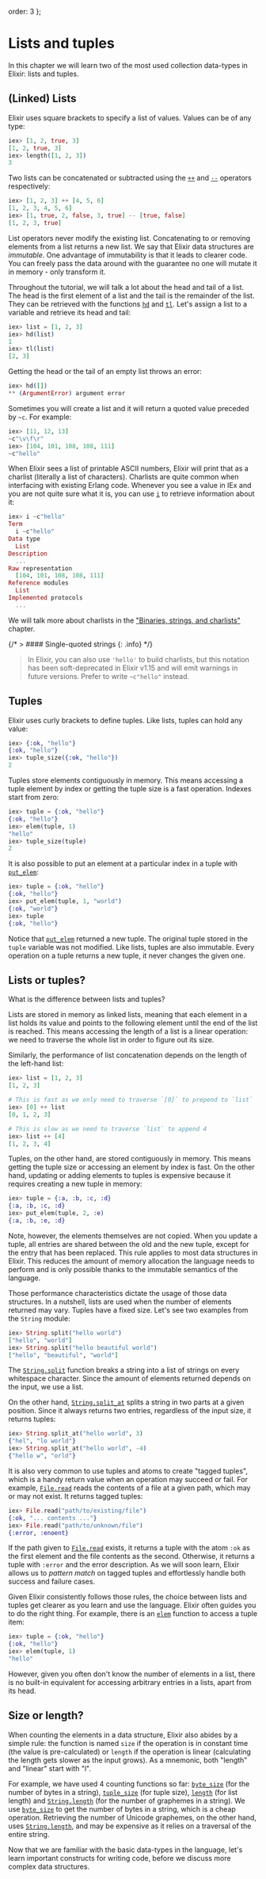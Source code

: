   order: 3
};

# Lists and tuples

In this chapter we will learn two of the most used collection data-types in Elixir: lists and tuples.

## (Linked) Lists

Elixir uses square brackets to specify a list of values. Values can be of any type:

```elixir
iex> [1, 2, true, 3]
[1, 2, true, 3]
iex> length([1, 2, 3])
3
```

Two lists can be concatenated or subtracted using the [`++`](`++/2`) and [`--`](`--/2`) operators respectively:

```elixir
iex> [1, 2, 3] ++ [4, 5, 6]
[1, 2, 3, 4, 5, 6]
iex> [1, true, 2, false, 3, true] -- [true, false]
[1, 2, 3, true]
```

List operators never modify the existing list. Concatenating to or removing elements from a list returns a new list. We say that Elixir data structures are _immutable_. One advantage of immutability is that it leads to clearer code. You can freely pass the data around with the guarantee no one will mutate it in memory - only transform it.

Throughout the tutorial, we will talk a lot about the head and tail of a list. The head is the first element of a list and the tail is the remainder of the list. They can be retrieved with the functions [`hd`](`hd/1`) and [`tl`](`tl/1`). Let's assign a list to a variable and retrieve its head and tail:

```elixir
iex> list = [1, 2, 3]
iex> hd(list)
1
iex> tl(list)
[2, 3]
```

Getting the head or the tail of an empty list throws an error:

```elixir
iex> hd([])
** (ArgumentError) argument error
```

Sometimes you will create a list and it will return a quoted value preceded by `~c`. For example:

```elixir
iex> [11, 12, 13]
~c"\v\f\r"
iex> [104, 101, 108, 108, 111]
~c"hello"
```

When Elixir sees a list of printable ASCII numbers, Elixir will print that as a charlist (literally a list of characters). Charlists are quite common when interfacing with existing Erlang code. Whenever you see a value in IEx and you are not quite sure what it is, you can use [`i`](`IEx.Helpers.i/1`) to retrieve information about it:

```elixir
iex> i ~c"hello"
Term
  i ~c"hello"
Data type
  List
Description
  ...
Raw representation
  [104, 101, 108, 108, 111]
Reference modules
  List
Implemented protocols
  ...
```

We will talk more about charlists in the ["Binaries, strings, and charlists"](binaries-strings-and-charlists.md) chapter.

{/* > #### Single-quoted strings {: .info} */}

> In Elixir, you can also use `'hello'` to build charlists, but this notation has been soft-deprecated in Elixir v1.15 and will emit warnings in future versions. Prefer to write `~c"hello"` instead.

## Tuples

Elixir uses curly brackets to define tuples. Like lists, tuples can hold any value:

```elixir
iex> {:ok, "hello"}
{:ok, "hello"}
iex> tuple_size({:ok, "hello"})
2
```

Tuples store elements contiguously in memory. This means accessing a tuple element by index or getting the tuple size is a fast operation. Indexes start from zero:

```elixir
iex> tuple = {:ok, "hello"}
{:ok, "hello"}
iex> elem(tuple, 1)
"hello"
iex> tuple_size(tuple)
2
```

It is also possible to put an element at a particular index in a tuple with [`put_elem`](`put_elem/3`):

```elixir
iex> tuple = {:ok, "hello"}
{:ok, "hello"}
iex> put_elem(tuple, 1, "world")
{:ok, "world"}
iex> tuple
{:ok, "hello"}
```

Notice that [`put_elem`](`put_elem/3`) returned a new tuple. The original tuple stored in the `tuple` variable was not modified. Like lists, tuples are also immutable. Every operation on a tuple returns a new tuple, it never changes the given one.

## Lists or tuples?

What is the difference between lists and tuples?

Lists are stored in memory as linked lists, meaning that each element in a list holds its value and points to the following element until the end of the list is reached. This means accessing the length of a list is a linear operation: we need to traverse the whole list in order to figure out its size.

Similarly, the performance of list concatenation depends on the length of the left-hand list:

```elixir
iex> list = [1, 2, 3]
[1, 2, 3]

# This is fast as we only need to traverse `[0]` to prepend to `list`
iex> [0] ++ list
[0, 1, 2, 3]

# This is slow as we need to traverse `list` to append 4
iex> list ++ [4]
[1, 2, 3, 4]
```

Tuples, on the other hand, are stored contiguously in memory. This means getting the tuple size or accessing an element by index is fast. On the other hand, updating or adding elements to tuples is expensive because it requires creating a new tuple in memory:

```elixir
iex> tuple = {:a, :b, :c, :d}
{:a, :b, :c, :d}
iex> put_elem(tuple, 2, :e)
{:a, :b, :e, :d}
```

Note, however, the elements themselves are not copied. When you update a tuple, all entries are shared between the old and the new tuple, except for the entry that has been replaced. This rule applies to most data structures in Elixir. This reduces the amount of memory allocation the language needs to perform and is only possible thanks to the immutable semantics of the language.

Those performance characteristics dictate the usage of those data structures. In a nutshell, lists are used when the number of elements returned may vary. Tuples have a fixed size. Let's see two examples from the `String` module:

```elixir
iex> String.split("hello world")
["hello", "world"]
iex> String.split("hello beautiful world")
["hello", "beautiful", "world"]
```

The [`String.split`](`String.split/1`) function breaks a string into a list of strings on every whitespace character. Since the amount of elements returned depends on the input, we use a list.

On the other hand, [`String.split_at`](`String.split_at/2`) splits a string in two parts at a given position. Since it always returns two entries, regardless of the input size, it returns tuples:

```elixir
iex> String.split_at("hello world", 3)
{"hel", "lo world"}
iex> String.split_at("hello world", -4)
{"hello w", "orld"}
```

It is also very common to use tuples and atoms to create "tagged tuples", which is a handy return value when an operation may succeed or fail. For example, [`File.read`](`File.read/1`) reads the contents of a file at a given path, which may or may not exist. It returns tagged tuples:

```elixir
iex> File.read("path/to/existing/file")
{:ok, "... contents ..."}
iex> File.read("path/to/unknown/file")
{:error, :enoent}
```

If the path given to [`File.read`](`File.read/1`) exists, it returns a tuple with the atom `:ok` as the first element and the file contents as the second. Otherwise, it returns a tuple with `:error` and the error description. As we will soon learn, Elixir allows us to _pattern match_ on tagged tuples and effortlessly handle both success and failure cases.

Given Elixir consistently follows those rules, the choice between lists and tuples get clearer as you learn and use the language. Elixir often guides you to do the right thing. For example, there is an [`elem`](`elem/2`) function to access a tuple item:

```elixir
iex> tuple = {:ok, "hello"}
{:ok, "hello"}
iex> elem(tuple, 1)
"hello"
```

However, given you often don't know the number of elements in a list, there is no built-in equivalent for accessing arbitrary entries in a lists, apart from its head.

## Size or length?

When counting the elements in a data structure, Elixir also abides by a simple rule: the function is named `size` if the operation is in constant time (the value is pre-calculated) or `length` if the operation is linear (calculating the length gets slower as the input grows). As a mnemonic, both "length" and "linear" start with "l".

For example, we have used 4 counting functions so far: [`byte_size`](`byte_size/1`) (for the number of bytes in a string), [`tuple_size`](`tuple_size/1`) (for tuple size), [`length`](`length/1`) (for list length) and [`String.length`](`String.length/1`) (for the number of graphemes in a string). We use [`byte_size`](`byte_size/1`) to get the number of bytes in a string, which is a cheap operation. Retrieving the number of Unicode graphemes, on the other hand, uses [`String.length`](`String.length/1`), and may be expensive as it relies on a traversal of the entire string.

Now that we are familiar with the basic data-types in the language, let's learn important constructs for writing code, before we discuss more complex data structures.
